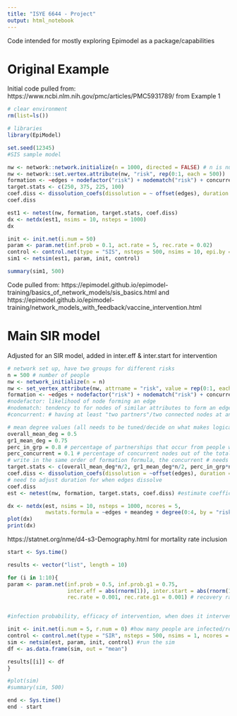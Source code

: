 ---
title: "ISYE 6644 - Project"
output: html_notebook
---
Code intended for mostly exploring Epimodel as a package/capabilities

# Original Example
Initial code pulled from: https://www.ncbi.nlm.nih.gov/pmc/articles/PMC5931789/
from Example 1

```{r init, warning=FALSE, message=FALSE}
# clear environment
rm(list=ls())

# libraries
library(EpiModel)
```


```{r}
set.seed(12345)
#SIS sample model

nw <- network::network.initialize(n = 1000, directed = FALSE) # n is number of nodes
nw <- network::set.vertex.attribute(nw, "risk", rep(0:1, each = 500))
formation <- ~edges + nodefactor("risk") + nodematch("risk") + concurrent
target.stats <- c(250, 375, 225, 100)
coef.diss <- dissolution_coefs(dissolution = ~ offset(edges), duration = 80)
coef.diss

```
```{r}
est1 <- netest(nw, formation, target.stats, coef.diss)
dx <- netdx(est1, nsims = 10, nsteps = 1000)
dx
```

```{r}
init <- init.net(i.num = 50)
param <- param.net(inf.prob = 0.1, act.rate = 5, rec.rate = 0.02)
control <- control.net(type = "SIS", nsteps = 500, nsims = 10, epi.by = "risk")
sim1 <- netsim(est1, param, init, control)
```

```{r}
summary(sim1, 500)
```
Code pulled from: https://epimodel.github.io/epimodel-training/basics_of_network_models/sis_basics.html and https://epimodel.github.io/epimodel-training/network_models_with_feedback/vaccine_intervention.html

# Main SIR model

Adjusted for an SIR model, added in inter.eff & inter.start for intervention

```{r model setup and parameterization (jake)}
# network set up, have two groups for different risks
n = 500 # number of people
nw <- network_initialize(n = n) 
nw <- set_vertex_attribute(nw, attrname = "risk", value = rep(0:1, each = n/2))
formation <- ~edges + nodefactor("risk") + nodematch("risk") + concurrent
#nodefactor: likelihood of node forming an edge
#nodematch: tendency to for nodes of similar attributes to form an edge
#concurrent: # having at least "two partners"/two connected nodes at any time, can constraint with degrange()

# mean degree values (all needs to be tuned/decide on what makes logical sense)
overall_mean_deg = 0.5
gr1_mean_deg = 0.75
perc_in_grp = 0.8 # percentage of partnerships that occur from people within same risk group 
perc_concurrent = 0.1 # percentage of concurrent nodes out of the total
# write in the same order of formation formula, the concurrent # needs to be tuned
target.stats <- c(overall_mean_deg*n/2, gr1_mean_deg*n/2, perc_in_grp*n/4, perc_concurrent*n) 
coef.diss <- dissolution_coefs(dissolution = ~offset(edges), duration = 5)
# need to adjust duration for when edges dissolve 
coef.diss
est <- netest(nw, formation, target.stats, coef.diss) #estimate coefficients of the network

```
```{r model diagnostics}
dx <- netdx(est, nsims = 10, nsteps = 1000, ncores = 5,
            nwstats.formula = ~edges + meandeg + degree(0:4, by = "risk") + concurrent) # we'll see how many have up to 4 degrees, can adjust number
plot(dx)
print(dx)
```

https://statnet.org/nme/d4-s3-Demography.html for mortality rate inclusion


```{r model simulation (rithikaa)}
start <- Sys.time()

results <- vector("list", length = 10)

for (i in 1:10){
param <- param.net(inf.prob = 0.5, inf.prob.g1 = 0.75,
                   inter.eff = abs(rnorm(1)), inter.start = abs(rnorm(1, mean = 250, sd = 20)), # cure, distributions to be tuned, rnorms could be negative....
                   rec.rate = 0.001, rec.rate.g1 = 0.001) # recovery rate with immunity


#infection probability, efficacy of intervention, when does it intervene

init <- init.net(i.num = 5, r.num = 0) #how many people are infected/recovered at the start
control <- control.net(type = "SIR", nsteps = 500, nsims = 1, ncores = 5) #simulation parameters
sim <- netsim(est, param, init, control) #run the sim
df <- as.data.frame(sim, out = "mean")

results[[i]] <- df
}

#plot(sim)
#summary(sim, 500)

end <- Sys.time()
end - start

```

